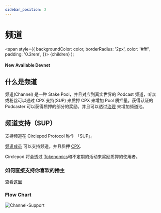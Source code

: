 ```yaml
---
sidebar_position: 2
---
```


# 频道

  <span
    style={{
      backgroundColor: color,
      borderRadius: '2px',
      color: '#fff',
      padding: '0.2rem',
    }}>
    {children}
  </span>
);

#### New Available <Highlight color="#25c2a0">Devnet</Highlight>

## 什么是频道

频道(Channel) 是一种 Stake Pool，并且对应到真实世界的 Podcast 频道，听众或粉丝可以通过 CPX 支持(SUP) 来质押 CPX 来增加 Pool 质押量。获得认证的 Podcaster 可以获得质押的部分的奖励。并且可以透过[治理](/docs/governance/intro) 来增加频道池。

## 频道支持（SUP）

支持频道在 Circlepod Protocol 称作 「SUP」。

[频道成员](/docs/channel-member) 可以支持频道，并且质押 [CPX](/docs/tokenomics).

Circlepod 将会透过 [Tokenomics](/docs/tokenomics)和不定期的活动来奖励质押的使用者。

### 如何直接支持你喜欢的播主

查看[这里](/docs/support/support)

### Flow Chart
![Channel-Support](/img/channel/Channel-Support.svg)
